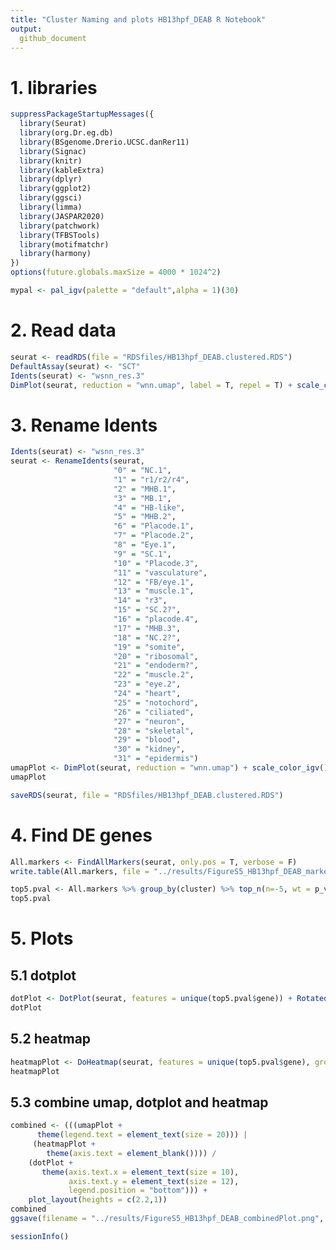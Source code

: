```yaml
---
title: "Cluster Naming and plots HB13hpf_DEAB R Notebook"
output: 
  github_document
---
```


# 1. libraries
```r
suppressPackageStartupMessages({
  library(Seurat)
  library(org.Dr.eg.db)
  library(BSgenome.Drerio.UCSC.danRer11)
  library(Signac)
  library(knitr)
  library(kableExtra)
  library(dplyr)
  library(ggplot2)
  library(ggsci)
  library(limma)
  library(JASPAR2020)
  library(patchwork)
  library(TFBSTools)
  library(motifmatchr)
  library(harmony)
})
options(future.globals.maxSize = 4000 * 1024^2)
```
```r
mypal <- pal_igv(palette = "default",alpha = 1)(30)
```

# 2. Read data
```r
seurat <- readRDS(file = "RDSfiles/HB13hpf_DEAB.clustered.RDS")
DefaultAssay(seurat) <- "SCT"
Idents(seurat) <- "wsnn_res.3"
DimPlot(seurat, reduction = "wnn.umap", label = T, repel = T) + scale_color_igv()
```

# 3. Rename Idents
```r
Idents(seurat) <- "wsnn_res.3"
seurat <- RenameIdents(seurat,
                       "0" = "NC.1",
                       "1" = "r1/r2/r4",
                       "2" = "MHB.1",
                       "3" = "MB.1",
                       "4" = "HB-like",
                       "5" = "MHB.2",
                       "6" = "Placode.1",
                       "7" = "Placode.2",
                       "8" = "Eye.1",
                       "9" = "SC.1",
                       "10" = "Placode.3",
                       "11" = "vasculature",
                       "12" = "FB/eye.1",
                       "13" = "muscle.1",
                       "14" = "r3",
                       "15" = "SC.2?",
                       "16" = "placode.4",
                       "17" = "MHB.3",
                       "18" = "NC.2?",
                       "19" = "somite",
                       "20" = "ribosomal",
                       "21" = "endoderm?",
                       "22" = "muscle.2",
                       "23" = "eye.2",
                       "24" = "heart",
                       "25" = "notochord",
                       "26" = "ciliated",
                       "27" = "neuron",
                       "28" = "skeletal",
                       "29" = "blood",
                       "30" = "kidney",
                       "31" = "epidermis")
umapPlot <- DimPlot(seurat, reduction = "wnn.umap") + scale_color_igv()
umapPlot
```

```r
saveRDS(seurat, file = "RDSfiles/HB13hpf_DEAB.clustered.RDS")
```

# 4. Find DE genes
```r
All.markers <- FindAllMarkers(seurat, only.pos = T, verbose = F)
write.table(All.markers, file = "../results/FigureS5_HB13hpf_DEAB_markers.txt", sep = "\t", quote = F, col.names = NA)
```

```r
top5.pval <- All.markers %>% group_by(cluster) %>% top_n(n=-5, wt = p_val) %>% top_n(n=5, wt = avg_log2FC)
top5.pval
```

# 5. Plots
## 5.1 dotplot
```r
dotPlot <- DotPlot(seurat, features = unique(top5.pval$gene)) + RotatedAxis()
dotPlot
```

## 5.2 heatmap
```r
heatmapPlot <- DoHeatmap(seurat, features = unique(top5.pval$gene), group.colors = mypal, size = 5, angle = 90) + guides(color = FALSE)
heatmapPlot
```

## 5.3 combine umap, dotplot and heatmap
```r
combined <- (((umapPlot + 
      theme(legend.text = element_text(size = 20))) |
     (heatmapPlot +
        theme(axis.text = element_blank()))) / 
    (dotPlot + 
       theme(axis.text.x = element_text(size = 10),
             axis.text.y = element_text(size = 12),
             legend.position = "bottom"))) +
    plot_layout(heights = c(2.2,1))
combined
ggsave(filename = "../results/FigureS5_HB13hpf_DEAB_combinedPlot.png", plot = combined)
```


```r
sessionInfo()
```